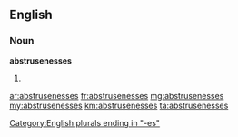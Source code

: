 ==English==

===Noun===
'''abstrusenesses'''

# {{plural of|abstruseness}}

[[Category:English plurals ending in "-es"]]

[[ar:abstrusenesses]]
[[fr:abstrusenesses]]
[[mg:abstrusenesses]]
[[my:abstrusenesses]]
[[km:abstrusenesses]]
[[ta:abstrusenesses]]